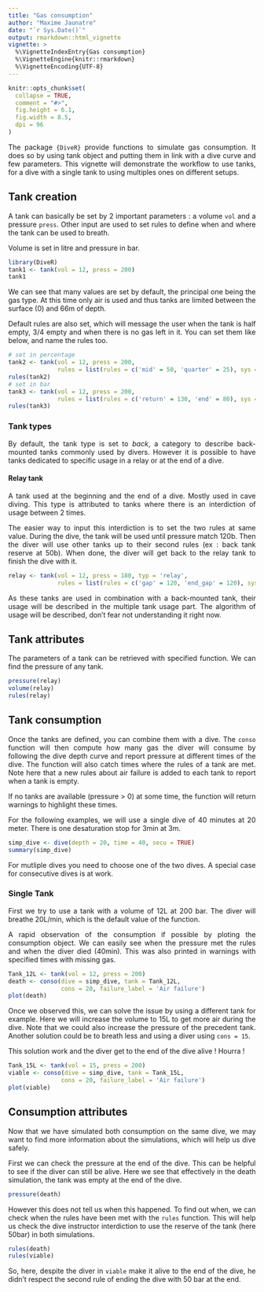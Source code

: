 ```yaml
---
title: "Gas consumption"
author: "Maxime Jaunatre"
date: "`r Sys.Date()`"
output: rmarkdown::html_vignette
vignette: >
  %\VignetteIndexEntry{Gas consumption}
  %\VignetteEngine{knitr::rmarkdown}
  %\VignetteEncoding{UTF-8}
---
```


<style>
body {
text-align: justify}
</style>

```r
knitr::opts_chunk$set(
  collapse = TRUE,
  comment = "#>",
  fig.height = 6.1,
  fig.width = 8.5,
  dpi = 96
)
```

The package `{DiveR}` provide functions to simulate gas consumption. It does so by using tank object and putting them in link with a dive curve and few parameters. This vignette will demonstrate the workflow to use tanks, for a dive with a single tank to using multiples ones on different setups.

## Tank creation

A tank can basically be set by 2 important parameters : a volume `vol` and a pressure `press`. Other input are used to set rules to define when and where the tank can be used to breath.

Volume is set in litre and pressure in bar. 

```r
library(DiveR)
tank1 <- tank(vol = 12, press = 200)
tank1
```

We can see that many values are set by default, the principal one being the gas type. At this time only air is used and thus tanks are limited between the surface (0) and 66m of depth.

Default rules are also set, which will message the user when the tank is half empty, 3/4 empty and when there is no gas left in it. You can set them like below, and name the rules too. 

```r
# set in percentage
tank2 <- tank(vol = 12, press = 200, 
              rules = list(rules = c('mid' = 50, 'quarter' = 25), sys = '%'))
rules(tank2)
# set in bar
tank3 <- tank(vol = 12, press = 200, 
              rules = list(rules = c('return' = 130, 'end' = 80), sys = 'bar'))
rules(tank3)
```

### Tank types

By default, the tank type is set to *back*, a category to describe back-mounted tanks commonly used by divers. However it is possible to have tanks dedicated to specific usage in a relay or at the end of a dive. 

#### Relay tank

A tank used at the beginning and the end of a dive. Mostly used in cave diving. This type is attributed to tanks where there is an interdiction of usage between 2 times.

The easier way to input this interdiction is to set the two rules at same value. During the dive, the tank will be used until pressure match 120b. Then the diver will use other tanks up to their second rules (ex : back tank reserve at 50b). When done, the diver will get back to the relay tank to finish the dive with it. 

```r
relay <- tank(vol = 12, press = 180, typ = 'relay',
              rules = list(rules = c('gap' = 120, 'end_gap' = 120), sys = 'bar'))
```
<!-- Other gas not yet included.

#### Desat tank

A tank used at the end of a dive to desaturate azote during ascent part of the dive. Often limited to a lower depth because it use other gas than air. This type of tank are tanks that divers can't use until he has used other tanks or passed the dive end point.

You can add an interdiction of using a tank by setting the first rule with the same value as the tank pressure.

```r
desat <- tank(vol = 12, press = 180, typ = 'relay',
              rules = list(rules = c('gap' = 100, 'end_gap' = 25), sys = '%'))
desat$carac[c('rule1', 'rule2')]
```
-->

As these tanks are used in combination with a back-mounted tank, their usage will be described in the multiple tank usage part. The algorithm of usage will be described, don't fear not understanding it right now.


## Tank attributes

The parameters of a tank can be retrieved with specified function. We can find the pressure of any tank.

```r
pressure(relay)
volume(relay)
rules(relay)
```

<!-- 
```r

summary_conso <- function(object, ...){
  # parameters volume and pressure
  cat(paste("Tank :",volume(object), "litre at",pressure(object),"bar\n"))
  # dtr
  dtr <- dtr(object)
  cat('Total dive time is',dtime(object)+dtr,'with a dive ascent of',dtr,'minutes\n')
  # palier & maj
}

```


--> 

## Tank consumption

Once the tanks are defined, you can combine them with a dive. The `conso` function will then compute how many gas the diver will consume by following the dive depth curve and report pressure at different times of the dive. The function will also catch times where the rules of a tank are met. Note here that a new rules about air failure is added to each tank to report when a tank is empty. 

If no tanks are available (pressure > 0) at some time, the function will return warnings to highlight these times.

For the following examples, we will use a single dive of 40 minutes at 20 meter. There is one desaturation stop for 3min at 3m.

```r
simp_dive <- dive(depth = 20, time = 40, secu = TRUE)
summary(simp_dive)
```

For mutliple dives you need to choose one of the two dives. A special case for consecutive dives is at work.

### Single Tank

First we try to use a tank with a volume of 12L at 200 bar. The diver will breathe 20L/min, which is the default value of the function. 

A rapid observation of the consumption if possible by ploting the consumption object. We can easily see when the pressure met the rules and when the diver died (40min). This was also printed in warnings with specified times with missing gas.

```r
Tank_12L <- tank(vol = 12, press = 200)
death <- conso(dive = simp_dive, tank = Tank_12L, 
               cons = 20, failure_label = 'Air failure')
plot(death)
```
Once we observed this, we can solve the issue by using a different tank for example. Here we will increase the volume to 15L to get more air during the dive. Note that we could also increase the pressure of the precedent tank. Another solution could be to breath less and using a diver using  `cons = 15`.

This solution work and the diver get to the end of the dive alive ! Hourra ! 

```r
Tank_15L <- tank(vol = 15, press = 200)
viable <- conso(dive = simp_dive, tank = Tank_15L, 
               cons = 20, failure_label = 'Air failure')
plot(viable)
```

## Consumption attributes

Now that we have simulated both consumption on the same dive, we may want to find more information about the simulations, which will help us dive safely. 

First we can check the pressure at the end of the dive. This can be helpful to see if the diver can still be alive. Here we see that effectively in the death simulation, the tank was empty at the end of the dive.

```r
pressure(death)
```

However this does not tell us when this happened. To find out when, we can check when the rules have been met with the `rules` function. This will help us check the dive instructor interdiction to use the reserve of the tank (here 50bar) in both simulations.

```r
rules(death)
rules(viable)
```

So, here, despite the diver in `viable` make it alive to the end of the dive, he didn't respect the second rule of ending the dive with 50 bar at the end.

<!-- 

Finally we can find all information in a summary. 

```{r sum
_conso, include = FALSE}

summary_conso <- function(conso){
  # print('hello')
}

summary(death)
summary(viable)

```
--> 

